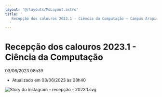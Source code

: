 ```yaml
---
layout: '@/layouts/MdLayout.astro'
title: '
   Recepção dos calouros 2023.1 - Ciência da Computação — Campus Arapiraca
  '
---
```




Recepção dos calouros 2023.1 - Ciência da Computação
====================================================






  


 03/06/2023 08h39
 

 - Atualizado em 03/06/2023 às 08h40
 











![Story do instagram - recepção - 2023.1.svg](https://arapiraca.ufal.br/graduacao/ciencia-da-computacao/documentos/imagens/story-do-instagram-recepcao-2023-1.svg/@@images/ef645fc0-8d5c-4116-a54b-8934beb5f130.svg "Story do instagram - recepção - 2023.1.svg")
















